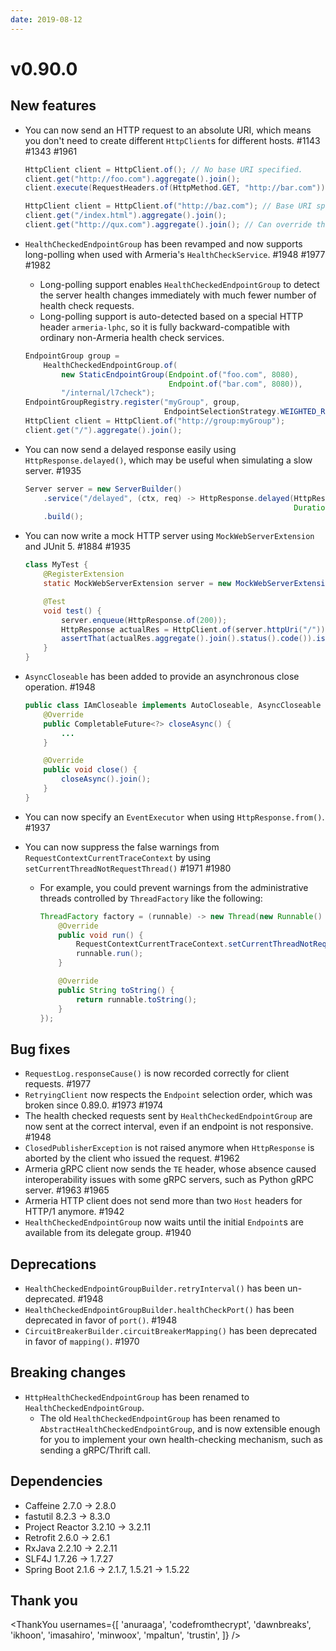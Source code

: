 ```yaml
---
date: 2019-08-12
---
```


# v0.90.0

## New features

- You can now send an HTTP request to an absolute URI, which means you don't need to create different `HttpClient`s for different hosts. #1143 #1343 #1961

  ```java
  HttpClient client = HttpClient.of(); // No base URI specified.
  client.get("http://foo.com").aggregate().join();
  client.execute(RequestHeaders.of(HttpMethod.GET, "http://bar.com")).aggregate().join();

  HttpClient client = HttpClient.of("http://baz.com"); // Base URI specified.
  client.get("/index.html").aggregate().join();
  client.get("http://qux.com").aggregate().join(); // Can override the base URI.
  ```

- `HealthCheckedEndpointGroup` has been revamped and now supports long-polling when used with Armeria's `HealthCheckService`. #1948 #1977 #1982
  - Long-polling support enables `HealthCheckedEndpointGroup` to detect the server health changes immediately with much fewer number of health check requests.
  - Long-polling support is auto-detected based on a special HTTP header `armeria-lphc`, so it is fully backward-compatible with ordinary non-Armeria health check services.
  ```java
  EndpointGroup group =
      HealthCheckedEndpointGroup.of(
          new StaticEndpointGroup(Endpoint.of("foo.com", 8080),
                                  Endpoint.of("bar.com", 8080)),
          "/internal/l7check");
  EndpointGroupRegistry.register("myGroup", group,
                                 EndpointSelectionStrategy.WEIGHTED_ROUND_ROBIN);
  HttpClient client = HttpClient.of("http://group:myGroup");
  client.get("/").aggregate().join();
  ```
- You can now send a delayed response easily using `HttpResponse.delayed()`, which may be useful when simulating a slow server. #1935
  ```java
  Server server = new ServerBuilder()
      .service("/delayed", (ctx, req) -> HttpResponse.delayed(HttpResponse.of(200),
                                                              Duration.ofSeconds(3)))
      .build();
  ```
- You can now write a mock HTTP server using `MockWebServerExtension` and JUnit 5. #1884 #1935

  ```java
  class MyTest {
      @RegisterExtension
      static MockWebServerExtension server = new MockWebServerExtension();

      @Test
      void test() {
          server.enqueue(HttpResponse.of(200));
          HttpResponse actualRes = HttpClient.of(server.httpUri("/")).get("/");
          assertThat(actualRes.aggregate().join().status().code()).isEqualTo(200);
      }
  }
  ```

- `AsyncCloseable` has been added to provide an asynchronous close operation. #1948

  ```java
  public class IAmCloseable implements AutoCloseable, AsyncCloseable {
      @Override
      public CompletableFuture<?> closeAsync() {
          ...
      }

      @Override
      public void close() {
          closeAsync().join();
      }
  }
  ```

- You can now specify an `EventExecutor` when using `HttpResponse.from()`. #1937
- You can now suppress the false warnings from `RequestContextCurrentTraceContext` by using `setCurrentThreadNotRequestThread()` #1971 #1980

  - For example, you could prevent warnings from the administrative threads controlled by `ThreadFactory` like the following:

    ```java
    ThreadFactory factory = (runnable) -> new Thread(new Runnable() {
        @Override
        public void run() {
            RequestContextCurrentTraceContext.setCurrentThreadNotRequestThread(true);
            runnable.run();
        }

        @Override
        public String toString() {
            return runnable.toString();
        }
    });
    ```

## Bug fixes

- `RequestLog.responseCause()` is now recorded correctly for client requests. #1977
- `RetryingClient` now respects the `Endpoint` selection order, which was broken since 0.89.0. #1973 #1974
- The health checked requests sent by `HealthCheckedEndpointGroup` are now sent at the correct interval, even if an endpoint is not responsive. #1948
- `ClosedPublisherException` is not raised anymore when `HttpResponse` is aborted by the client who issued the request. #1962
- Armeria gRPC client now sends the `TE` header, whose absence caused interoperability issues with some gRPC servers, such as Python gRPC server. #1963 #1965
- Armeria HTTP client does not send more than two `Host` headers for HTTP/1 anymore. #1942
- `HealthCheckedEndpointGroup` now waits until the initial `Endpoint`s are available from its delegate group. #1940

## Deprecations

- `HealthCheckedEndpointGroupBuilder.retryInterval()` has been un-deprecated. #1948
- `HealthCheckedEndpointGroupBuilder.healthCheckPort()` has been deprecated in favor of `port()`. #1948
- `CircuitBreakerBuilder.circuitBreakerMapping()` has been deprecated in favor of `mapping()`. #1970

## Breaking changes

- `HttpHealthCheckedEndpointGroup` has been renamed to `HealthCheckedEndpointGroup`.
  - The old `HealthCheckedEndpointGroup` has been renamed to `AbstractHealthCheckedEndpointGroup`, and is now extensible enough for you to implement your own health-checking mechanism, such as sending a gRPC/Thrift call.

## Dependencies

- Caffeine 2.7.0 -> 2.8.0
- fastutil 8.2.3 -> 8.3.0
- Project Reactor 3.2.10 -> 3.2.11
- Retrofit 2.6.0 -> 2.6.1
- RxJava 2.2.10 -> 2.2.11
- SLF4J 1.7.26 -> 1.7.27
- Spring Boot 2.1.6 -> 2.1.7, 1.5.21 -> 1.5.22

## Thank you

<ThankYou
  usernames={[
    'anuraaga',
    'codefromthecrypt',
    'dawnbreaks',
    'ikhoon',
    'imasahiro',
    'minwoox',
    'mpaltun',
    'trustin',
  ]}
/>
